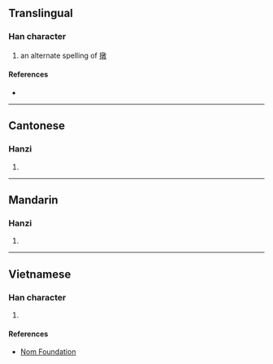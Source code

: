 {{character info/new}}
==Translingual==

===Han character===
{{Han char|rn=64|rad=手|as=12|sn=16|four=08504|canj=XYKQ,YKQ|ids=⿱敦手}}

# an alternate spelling of [[撴]]

====References====
* {{Han ref|kx=0453.240|dkj=12680|dj=0803.070|hdz=31952.070|uh=6489|ud=25737|bh=E9AA|bd=59818}}

----

==Cantonese==

===Hanzi===
{{yue-hanzi|jyut=[[dan3]], [[doe1]]|y=dan3, deu1}}

# {{defn|lang=yue|sort=手12}}

----

==Mandarin==

===Hanzi===
{{cmn-hanzi|pin=[[dūn]] ([[dun1]])|wg=tun<sup>1</sup>}}

# {{defn|lang=cmn|sort=手12}}

----

==Vietnamese==

===Han character===
{{vi-hantu|rs=手12|đôn}}

# {{defn|lang=vi|sort=手12}}

====References====
* [http://nomfoundation.org/common/nom_details.php?codepoint=6489 Nom Foundation]